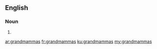 ==English==

===Noun===
{{head|en|noun plural form}}

# {{plural of|grandmamma|lang=en}}

[[ar:grandmammas]]
[[fr:grandmammas]]
[[ku:grandmammas]]
[[my:grandmammas]]